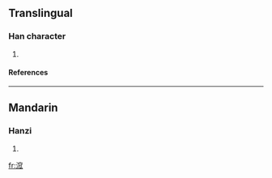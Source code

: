 ==Translingual==
===Han character===
{{Han char|rn=85|rad=水|as=10|sn=13|four=3313<sub>2</sub>|canj=水十金人 (EJCO)}}
# {{defn|Han|sort=水10}}
====References====
{{Han ref|kx=0639.320|dkj=17942|dj=1046.200|hdz=31708.080|uh=6E9B|ud=28315|bh=DE43|bd=56899}}

----
==Mandarin==
===Hanzi===
{{cmn-hanzi|pin=[[wā]] ([[wa1]])|wg=wa<sup>1</sup>}}
# {{defn|Mandarin}}

[[fr:溛]]